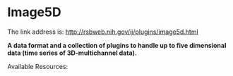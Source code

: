 = Image5D =


The link address is: http://rsbweb.nih.gov/ij/plugins/image5d.html


'''A data format and a collection of plugins to handle up to five dimensional data (time series of 3D-multichannel data).'''

Available Resources:

{{filelist>:plugin:3d:image5d:*&amp;style=table&amp;tableheader=1&amp;tableshowdate=1&amp;tableshowsize=1}}
